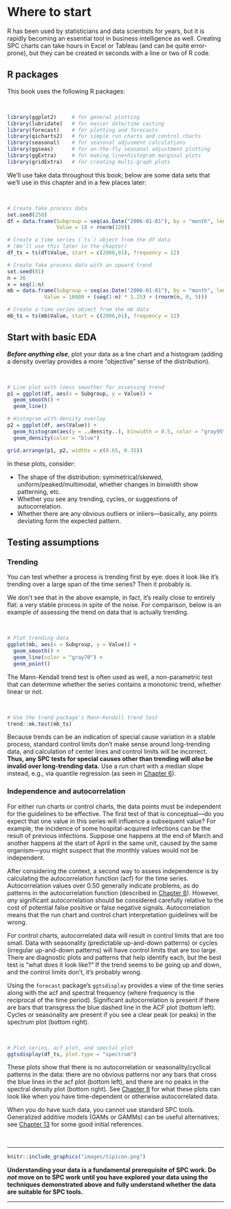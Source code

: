 # Where to start {#where}

R has been used by statisticians and data scientists for years, but it is rapidly becoming an essential tool in business intelligence as well. Creating SPC charts can take hours in Excel or Tableau (and can be quite error-prone), but they can be created in seconds with a line or two of R code.   

## R packages

This book uses the following R packages:  

<br>  

```r
library(ggplot2)     # for general plotting
library(lubridate)   # for easier date/time casting
library(forecast)    # for plotting and forecasts
library(qicharts2)   # for simple run charts and control charts
library(seasonal)    # for seasonal adjusment calculations
library(ggseas)      # for on-the-fly seasonal adjustment plotting
library(ggExtra)     # for making line+histogram marginal plots
library(gridExtra)   # for creating multi-graph plots
```

We'll use fake data throughout this book; below are some data sets that we'll use in this chapter and in a few places later:  

<br>  

```r
# Create fake process data
set.seed(250)
df = data.frame(Subgroup = seq(as.Date("2006-01-01"), by = "month", length.out = 120),
                Value = 18 + rnorm(120))

# Create a time series (`ts`) object from the df data
# (We'll use this later in the chapter)
df_ts = ts(df$Value, start = c(2006,01), frequency = 12)

# Create fake process data with an upward trend
set.seed(81)
n = 36
x = seq(1:n) 
mb = data.frame(Subgroup = seq(as.Date("2006-01-01"), by = "month", length.out = n), 
            Value = 10000 + (seq(1:n) * 1.25) + (rnorm(n, 0, 5)))

# Create a time series object from the mb data
mb_ts = ts(mb$Value, start = c(2006,01), frequency = 12)
```


## Start with basic EDA {#histoline}

***Before anything else***, plot your data as a line chart and a histogram (adding a density overlay provides a more "objective" sense of the distribution).  

<br>  

```r
# Line plot with loess smoother for assessing trend
p1 = ggplot(df, aes(x = Subgroup, y = Value)) + 
  geom_smooth() + 
  geom_line() 

# Histogram with density overlay
p2 = ggplot(df, aes(Value)) + 
  geom_histogram(aes(y = ..density..), binwidth = 0.5, color = "gray95") +
  geom_density(color = "blue")

grid.arrange(p1, p2, widths = c(0.65, 0.35))
```

In these plots, consider:  

- The shape of the distribution: symmetrical/skewed, uniform/peaked/multimodal, whether changes in binwidth show patterning, etc.     
- Whether you see any trending, cycles, or suggestions of autocorrelation.     
- Whether there are any obvious outliers or inliers---basically, any points deviating form the expected pattern.     

## Testing assumptions {#testassumptions}

### Trending

You can test whether a process is trending first by eye: does it look like it's trending over a large span of the time series? Then it probably is.  

We don't see that in the above example, in fact, it's really close to entirely flat: a very stable process in spite of the noise. For comparison, below is an example of assessing the trend on data that is actually trending.  

<br>  

```r
# Plot trending data
ggplot(mb, aes(x = Subgroup, y = Value)) + 
  geom_smooth() + 
  geom_line(color = "gray70") +
  geom_point() 
```

The Mann-Kendall trend test is often used as well, a non-parametric test that can determine whether the series contains a monotonic trend, whether linear or not.    

<br>  

```r
# Use the trend package's Mann-Kendall trend test
trend::mk.test(mb_ts)
```

Because trends can be an indication of special cause variation in a stable process, standard control limits don't make sense around long-trending data, and calculation of center lines and control limits will be incorrect. **Thus, any SPC tests for special causes other than trending will *also* be invalid over long-trending data.** Use a run chart with a median slope instead, e.g., via quantile regression (as seen in [Chapter 6](#runtrend)).  

### Independence and autocorrelation

For either run charts or control charts, the data points must be independent for the guidelines to be effective. The first test of that is conceptual---do you expect that one value in this series will influence a subsequent value? For example, the incidence of some hospital-acquired infections can be the result of previous infections. Suppose one happens at the end of March and another happens at the start of April in the same unit, caused by the same organism---you might suspect that the monthly values would not be independent. 

After considering the context, a second way to assess independence is by calculating the autocorrelation function (acf) for the time series. Autocorrelation values over 0.50 generally indicate problems, as do patterns in the autocorrelation function (described in [Chapter 8](#timedep)). However, *any* significant autocorrelation should be considered carefully relative to the cost of potential false positive or false negative signals. Autocorrelation means that the run chart and control chart interpretation guidelines will be wrong.

For control charts, autocorrelated data will result in control limits that are too small. Data with seasonality (predictable up-and-down patterns) or cycles (irregular up-and-down patterns) will have control limits that are too large. There are diagnostic plots and patterns that help identify each, but the best test is "what does it look like?" If the trend seems to be going up and down, and the control limits don't, it's probably wrong.

Using the `forecast` package's `ggtsdisplay` provides a view of the time series along with the acf and spectral frequency (where frequency is the reciprocal of the time period). Significant autocorrelation is present if there are bars that transgress the blue dashed line in the ACF plot (bottom left). Cycles or seasonality are present if you see a clear peak (or peaks) in the spectrum plot (bottom right).  

<br>  

```r
# Plot series, acf plot, and spectal plot
ggtsdisplay(df_ts, plot.type = "spectrum") 
```

These plots show that there is no autocorrelation or seasonality/cyclical patterns in the data: there are no obvious patterns nor any bars that cross the blue lines in the acf plot (bottom left), and  there are no peaks in the spectral density plot (bottom right). See [Chapter 8](#timedep) for what these plots can look like when you have time-dependent or otherwise autocorrelated data.

When you do have such data, you cannot use standard SPC tools. Generalized additive models (GAMs or GAMMs) can be useful alternatives; see [Chapter 13](#useful) for some good initial references.  

<br>

***  

```r
knitr::include_graphics("images/tipicon.png")
```

**Understanding your data is a fundamental prerequisite of SPC work. Do *not* move on to SPC work until you have explored your data using the techniques demonstrated above and fully understand whether the data are suitable for SPC tools.**

***  
